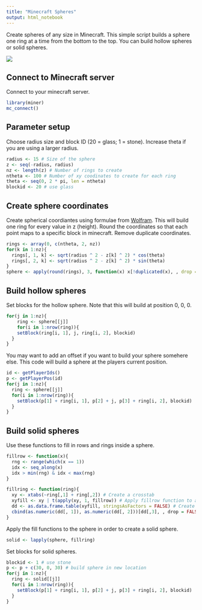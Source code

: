 ```yaml
---
title: "Minecraft Spheres"
output: html_notebook
---
```


Create spheres of any size in Minecraft. This simple script builds a sphere one ring at a time from the bottom to the top. You can build hollow spheres or solid spheres.

![](figure/minecraft-spheres.png)

## Connect to Minecraft server

Connect to your minecraft server.

```r
library(miner)
mc_connect()
```


## Parameter setup

Choose radius size and block ID (20 = glass; 1 = stone). Increase theta if you are using a larger radius.

```r
radius <- 15 # Size of the sphere
z <- seq(-radius, radius)
nz <- length(z) # Number of rings to create
ntheta <- 100 # Number of xy coodinates to create for each ring
theta <- seq(0, 2 * pi, len = ntheta)
blockid <- 20 # use glass
```

## Create sphere coordinates

Create spherical coordiantes using formulae from [Wolfram](http://mathworld.wolfram.com/Sphere.html). This will build one ring for every value in z (height). Round the coordinates so that each point maps to a specific block in minecraft. Remove duplicate coordinates.

```r
rings <- array(0, c(ntheta, 2, nz))
for(k in 1:nz){
  rings[, 1, k] <- sqrt(radius ^ 2 - z[k] ^ 2) * cos(theta)
  rings[, 2, k] <- sqrt(radius ^ 2 - z[k] ^ 2) * sin(theta)
}
sphere <- apply(round(rings), 3, function(x) x[!duplicated(x), , drop = FALSE])
```

## Build hollow spheres

Set blocks for the hollow sphere. Note that this will build at position 0, 0, 0.

```r
for(j in 1:nz){
    ring <- sphere[[j]]
    for(i in 1:nrow(ring)){
    setBlock(ring[i, 1], j, ring[i, 2], blockid)
  }
}
```

You may want to add an offset if you want to build your sphere somehere else. This code will build a sphere at the players current position.

```r
id <- getPlayerIds()
p <- getPlayerPos(id)
for(j in 1:nz){
  ring <- sphere[[j]]
  for(i in 1:nrow(ring)){
    setBlock(p[1] + ring[i, 1], p[2] + j, p[3] + ring[i, 2], blockid)
  }
}
```

## Build solid spheres

Use these functions to fill in rows and rings inside a sphere.

```r
fillrow <- function(x){
  rng <- range(which(x == 1))
  idx <- seq_along(x)
  idx > min(rng) & idx < max(rng)
}

fillring <- function(ring){
  xy <- xtabs(~ring[,1] + ring[,2]) # Create a crosstab
  xyfill <- xy | t(apply(xy, 1, fillrow)) # Apply fillrow function to all rows
  dd <- as.data.frame.table(xyfill, stringsAsFactors = FALSE) # Create dataframe
  cbind(as.numeric(dd[, 1]), as.numeric(dd[, 2]))[dd[,3], , drop = FALSE]
}
```

Apply the fill functions to the sphere in order to create a solid sphere.

```r
solid <- lapply(sphere, fillring)
```

Set blocks for solid spheres.

```r
blockid <- 1 # use stone
p <- p + c(30, 0, 30) # build sphere in new location
for(j in 1:nz){
  ring <- solid[[j]]
  for(i in 1:nrow(ring)){
    setBlock(p[1] + ring[i, 1], p[2] + j, p[3] + ring[i, 2], blockid)
  }
}
```

